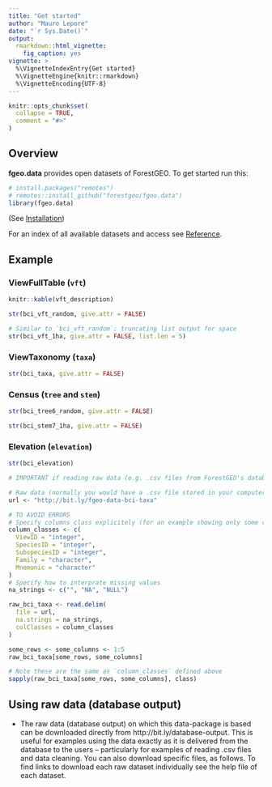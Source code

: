 ```yaml
---
title: "Get started"
author: "Mauro Lepore"
date: "`r Sys.Date()`"
output:
  rmarkdown::html_vignette:
    fig_caption: yes
vignette: >
  %\VignetteIndexEntry{Get started}
  %\VignetteEngine{knitr::rmarkdown}
  %\VignetteEncoding{UTF-8}
---
```


```r
knitr::opts_chunk$set(
  collapse = TRUE,
  comment = "#>"
)
```

## Overview

__fgeo.data__ provides open datasets of ForestGEO. To get started run this:

```r
# install.packages("remotes")
# remotes::install_github("forestgeo/fgeo.data")
library(fgeo.data)
```

(See [Installation](https://forestgeo.github.io/fgeo.data/index.html#installation))

For an index of all available datasets and access see [Reference](https://forestgeo.github.io/fgeo.data/reference/index.html).

## Example

### ViewFullTable (`vft`)

```r
knitr::kable(vft_description)
```

```r
str(bci_vft_random, give.attr = FALSE)

# Similar to `bci_vft_random`; truncating list output for space
str(bci_vft_1ha, give.attr = FALSE, list.len = 5)
```

### ViewTaxonomy (`taxa`)

```r
str(bci_taxa, give.attr = FALSE)
```

### Census (`tree` and `stem`)

```r
str(bci_tree6_random, give.attr = FALSE)

str(bci_stem7_1ha, give.attr = FALSE)
```

### Elevation (`elevation`)

```r
str(bci_elevation)
```

```r
# IMPORTANT if reading raw data (e.g. .csv files from ForestGEO's database)

# Raw data (normally you would have a .csv file stored in your computer)
url <- "http://bit.ly/fgeo-data-bci-taxa"

# TO AVOID ERRORS
# Specify columns class explicitely (for an example showing only some columns)
column_classes <- c(
  ViewID = "integer", 
  SpeciesID = "integer", 
  SubspeciesID = "integer", 
  Family = "character", 
  Mnemonic = "character"
)
# Specify how to interprate missing values
na_strings <- c("", "NA", "NULL")

raw_bci_taxa <- read.delim(
  file = url, 
  na.strings = na_strings, 
  colClasses = column_classes
)

some_rows <- some_columns <- 1:5
raw_bci_taxa[some_rows, some_columns]

# Note these are the same as `column_classes` defined above
sapply(raw_bci_taxa[some_rows, some_columns], class)
```

## Using raw data (database output)

* The raw data (database output) on which this data-package is based can be downloaded directly from http://bit.ly/database-output. This is useful for examples using the data exactly as it is delivered from the database to the users -- particularly for examples of reading .csv files and data cleaning. You can also download specific files, as follows. To find links to download each raw dataset individually see the help file of each dataset.
